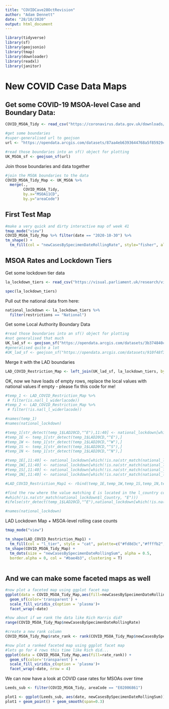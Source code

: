 ```yaml
---
title: "COVIDCave28OctRevision"
author: "Adam Dennett"
date: "28/10/2020"
output: html_document
---
```


```r
library(tidyverse)
library(sf)
library(geojsonio)
library(tmap)
library(downloader)
library(readxl)
library(janitor)
```

# New COVID Case Data Maps

## Get some COVID-19 MSOA-level Case and Boundary Data:

```r
COVID_MSOA_Tidy <- read_csv("https://coronavirus.data.gov.uk/downloads/msoa_data/MSOAs_latest.csv")

#get some boundaries
#super-generalised url to geojson
url <- "https://opendata.arcgis.com/datasets/87aa4eb6393644768a5f85929cc704c2_0.geojson"

#read those boundaries into an sf() object for plotting
UK_MSOA_sf <- geojson_sf(url)
```

Join those boundaries and data together

```r
#join the MSOA boundaries to the data
COVID_MSOA_Tidy_Map <- UK_MSOA %>% 
  merge(.,
        COVID_MSOA_Tidy,
        by.x="MSOA11CD",
        by.y="areaCode")
```

## First Test Map

```r
#make a very quick and dirty interactive map of week 41
tmap_mode("view")
COVID_MSOA_Tidy_Map %>% filter(date == "2020-10-30") %>% 
tm_shape() +
  tm_fill(col = "newCasesBySpecimenDateRollingRate", style="fisher", alpha = 0.5)
```

## MSOA Rates and Lockdown Tiers

Get some lockdown tier data

```r

la_lockdown_tiers <- read_csv("https://visual.parliament.uk/research/visualisations/coronavirus-restrictions-map/commonslibrary-coronavirus-restrictions-data.csv")

spec(la_lockdown_tiers)
```

Pull out the national data from here:

```r
national_lockdown <- la_lockdown_tiers %>% 
  filter(restrictions == "National")
```

Get some Local Authority Boundary Data

```r
#read those boundaries into an sf() object for plotting
#not generalised that much
UK_lad_sf <- geojson_sf("https://opendata.arcgis.com/datasets/3b374840ce1b4160b85b8146b610cd0c_0.geojson")
#generalised quite a lot
#UK_lad_sf <- geojson_sf("https://opendata.arcgis.com/datasets/910f48f3c4b3400aa9eb0af9f8989bbe_0.geojson")
```

Merge it with the LAD boundaries

```r
LAD_COVID_Restriction_Map <- left_join(UK_lad_sf, la_lockdown_tiers, by = c("LAD20NM"= "laname"), keep=T)
```

OK, now we have loads of empty rows, replace the local values with national values if empty - please fix this code for me!

```r
#temp_1 <- LAD_COVID_Restriction_Map %>% 
 # filter(is.na(l_l_widerlacode))
#temp_2 <- LAD_COVID_Restriction_Map %>% 
 # filter(!is.na(l_l_widerlacode))

#names(temp_1)
#names(national_lockdown)

#temp_1[str_detect(temp_1$LAD20CD,"^E"),11:40] <- national_lockdown[which(!is.na(str_match(national_lockdown$l_Country, "E"))),1:30]
#temp_1E <- temp_1[str_detect(temp_1$LAD20CD,"^E"),]
#temp_1W <- temp_1[str_detect(temp_1$LAD20CD,"^W"),]
#temp_1S <- temp_1[str_detect(temp_1$LAD20CD,"^S"),]
#temp_1N <- temp_1[str_detect(temp_1$LAD20CD,"^N"),]

#temp_1E[,11:40] <- national_lockdown[which(!is.na(str_match(national_lockdown$l_Country, "E"))),1:30]
#temp_1W[,11:40] <- national_lockdown[which(!is.na(str_match(national_lockdown$l_Country, "W"))),1:30]
#temp_1S[,11:40] <- national_lockdown[which(!is.na(str_match(national_lockdown$l_Country, "S"))),1:30]
#temp_1N[,11:40] <- national_lockdown[which(!is.na(str_match(national_lockdown$l_Country, "N"))),1:30]

#LAD_COVID_Restriction_Map1 <- rbind(temp_1E,temp_1W,temp_1S,temp_1N,temp_2)

#find the row where the value matching E is located in the l_country column
#which(!is.na(str_match(national_lockdown$l_Country, "E")))
#ifelse(str_detect(temp_1$LAD20CD,"^E"),national_lockdown[which(!is.na(str_match(national_lockdown$l_Country, "E"))),1:30],"nope")

#names(national_lockdown)
```

LAD Lockdown Map + MSOA-level rolling case counts

```r
tmap_mode("view")

tm_shape(LAD_COVID_Restriction_Map1) +
  tm_fill(col = "l_tier", style = "cat", palette=c("#fd8d3c","#ffffb2","#bd0026"), alpha = 0.7, popup.vars = "LAD20NM") + 
tm_shape(COVID_MSOA_Tidy_Map) +
  tm_dots(size = "newCasesBySpecimenDateRollingSum", alpha = 0.5,
  border.alpha = 0, col = "#bae4b3", clustering = T)
  
```

## And we can make some faceted maps as well

```r
#now plot a faceted map using ggplot facet map
ggplot(data = COVID_MSOA_Tidy_Map,aes(fill=newCasesBySpecimenDateRollingSum)) +
  geom_sf(color='transparent') +
  scale_fill_viridis_c(option = 'plasma')+
  facet_wrap(~date)

```

```r
#how about if we rank the data like Rich Harris did?
range(COVID_MSOA_Tidy_Map$newCasesBySpecimenDateRollingRate)

#create a new rank column
COVID_MSOA_Tidy_Map$rate_rank <- rank(COVID_MSOA_Tidy_Map$newCasesBySpecimenDateRollingRate)

#now plot a ranked faceted map using ggplot facet map
#lets go for 4 rows this time like Rich did...
ggplot(data = COVID_MSOA_Tidy_Map,aes(fill=rate_rank)) +
  geom_sf(color='transparent') +
  scale_fill_viridis_c(option = 'plasma')+
  facet_wrap(~date, nrow = 4)
```

We can now have a look at COVID case rates for MSOAs over time

```r

Leeds_sub <- filter(COVID_MSOA_Tidy, areaCode == "E02006861")

plot1 <- ggplot(Leeds_sub, aes(date, newCasesBySpecimenDateRollingSum))
plot1 + geom_point() + geom_smooth(span=0.3)
```
